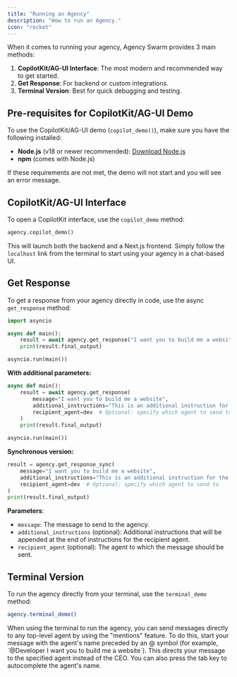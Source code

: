 ```yaml
---
title: "Running an Agency"
description: "How to run an Agency."
icon: "rocket"
---
```


When it comes to running your agency, Agency Swarm provides 3 main methods:

1. **CopilotKit/AG-UI Interface**: The most modern and recommended way to get started.
2. **Get Response**: For backend or custom integrations.
3. **Terminal Version**: Best for quick debugging and testing.

## Pre-requisites for CopilotKit/AG-UI Demo

To use the CopilotKit/AG-UI demo (`copilot_demo()`), make sure you have the following installed:

- **Node.js** (v18 or newer recommended): [Download Node.js](https://nodejs.org/)
- **npm** (comes with Node.js)

If these requirements are not met, the demo will not start and you will see an error message.

## CopilotKit/AG-UI Interface

To open a CopilotKit interface, use the `copilot_demo` method:

```python
agency.copilot_demo()
```

This will launch both the backend and a Next.js frontend. Simply follow the `localhost` link from the terminal to start using your agency in a chat-based UI.

## Get Response

To get a response from your agency directly in code, use the async `get_response` method:

```python
import asyncio

async def main():
    result = await agency.get_response("I want you to build me a website")
    print(result.final_output)

asyncio.run(main())
```

**With additional parameters:**

```python
async def main():
    result = await agency.get_response(
        message="I want you to build me a website",
        additional_instructions="This is an additional instruction for the task.",
        recipient_agent=dev  # Optional: specify which agent to send to
    )
    print(result.final_output)

asyncio.run(main())
```

**Synchronous version:**

```python
result = agency.get_response_sync(
    message="I want you to build me a website",
    additional_instructions="This is an additional instruction for the task.",
    recipient_agent=dev  # Optional: specify which agent to send to
)
print(result.final_output)
```

**Parameters**:

- `message`: The message to send to the agency.
- `additional_instructions` (optional): Additional instructions that will be appended at the end of instructions for the recipient agent.
- `recipient_agent` (optional): The agent to which the message should be sent.

## Terminal Version

To run the agency directly from your terminal, use the `terminal_demo` method:

```bash
agency.terminal_demo()
```
<Tip>
When using the terminal to run the agency, you can send messages directly to any top-level agent by using the "mentions" feature. To do this, start your message with the agent's name preceded by an @ symbol (for example, `@Developer I want you to build me a website`). This directs your message to the specified agent instead of the CEO. You can also press the tab key to autocomplete the agent's name.
</Tip>